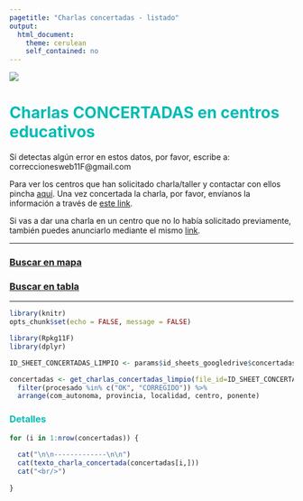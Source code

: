 ```yaml
---
pagetitle: "Charlas concertadas - listado"
output: 
  html_document: 
    theme: cerulean
    self_contained: no
---
```



![](https://raw.githubusercontent.com/11defebrero/assets/main/images/banner11F.png)


<style type="text/css">

h1 {
  color: #00BCB4;
}
h2 {
  color: #00BCB4;
}
h3 {
  color: #00BCB4;
}
h4 {
  color: #00BCB4;
}
h5 {
  color: #00BCB4;
}
li {
  color: #00BCB4;
}
</style>



# Charlas CONCERTADAS en centros educativos


Si detectas algún error en estos datos, por favor, escribe a: correccionesweb11F@gmail.com

Para ver los centros que han solicitado charla/taller y contactar con ellos pincha [aquí](solicitudes_mapa_tabla.html). Una vez concertada la charla, por favor, envíanos la información a través de [este link](https://11defebrero.org/quieres-anunciar-una-charla-o-actividad).

Si vas a dar una charla en un centro que no lo había solicitado previamente, también puedes anunciarlo mediante el mismo [link](https://11defebrero.org/quieres-anunciar-una-charla-o-actividad).



-------------

### [Buscar en mapa](concertadas_mapa_tabla.html#mapa-de-charlas-concertadas){target="_blank"}

### [Buscar en tabla](concertadas_mapa_tabla.html#tabla-de-charlas-concertadas){target="_blank"}


-------------



```r
library(knitr)
opts_chunk$set(echo = FALSE, message = FALSE)
```

```r
library(Rpkg11F)
library(dplyr)
```

```r

ID_SHEET_CONCERTADAS_LIMPIO <- params$id_sheets_googledrive$concertadas$limpio

concertadas <- get_charlas_concertadas_limpio(file_id=ID_SHEET_CONCERTADAS_LIMPIO) %>% 
  filter(procesado %in% c("OK", "CORREGIDO")) %>% 
  arrange(com_autonoma, provincia, localidad, centro, ponente)

```



### Detalles

```r

for (i in 1:nrow(concertadas)) {
  
  cat("\n\n-------------\n\n")
  cat(texto_charla_concertada(concertadas[i,]))
  cat("<br/>")
  
}


```


